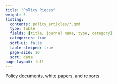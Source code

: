 ```yaml
---
title: "Policy Pieces"
weight: 5
listing:
  contents: policy_articles/*.qmd
  type: table
  fields: [title, journal name, type, category]
  categories: true
  sort-ui: false
  table-striped: true
  page-size: 10
  sort: date
page-layout: full
---
```


Policy documents, white papers, and reports